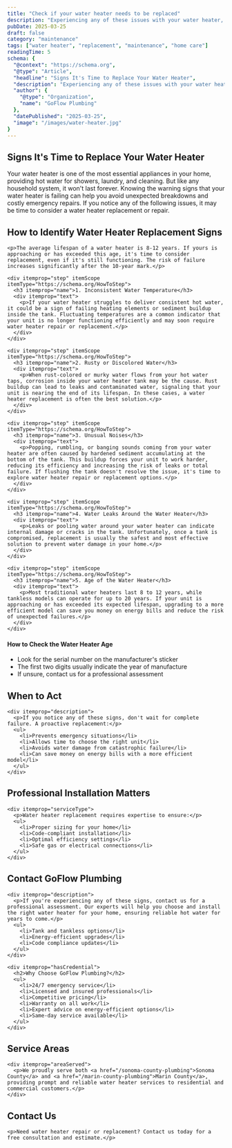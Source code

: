 ```yaml
---
title: "Check if your water heater needs to be replaced"
description: "Experiencing any of these issues with your water heater, GoFlow Plumbing offers expert water heater repair and water heater replacement services to keep your home comfortable and safe."
pubDate: 2025-03-25
draft: false
category: "maintenance"
tags: ["water heater", "replacement", "maintenance", "home care"]
readingTime: 5
schema: {
  "@context": "https://schema.org",
  "@type": "Article",
  "headline": "Signs It's Time to Replace Your Water Heater",
  "description": "Experiencing any of these issues with your water heater, GoFlow Plumbing offers expert water heater repair and water heater replacement services to keep your home comfortable and safe.",
  "author": {
    "@type": "Organization",
    "name": "GoFlow Plumbing"
  },
  "datePublished": "2025-03-25",
  "image": "/images/water-heater.jpg"
}
---
```


<article itemScope itemType="https://schema.org/Article">
<h1 itemprop="headline">Signs It's Time to Replace Your Water Heater</h1>

<div itemprop="articleBody">
  <p itemprop="description">
    Your water heater is one of the most essential appliances in your home, providing hot water for showers, laundry, and cleaning. But like any household system, it won't last forever. Knowing the warning signs that your water heater is failing can help you avoid unexpected breakdowns and costly emergency repairs. If you notice any of the following issues, it may be time to consider a water heater replacement or repair.
  </p>

  <section itemScope itemType="https://schema.org/HowTo">
    <h2 itemprop="name">How to Identify Water Heater Replacement Signs</h2>

    <p>The average lifespan of a water heater is 8-12 years. If yours is approaching or has exceeded this age, it's time to consider replacement, even if it's still functioning. The risk of failure increases significantly after the 10-year mark.</p>

    <div itemprop="step" itemScope itemType="https://schema.org/HowToStep">
      <h3 itemprop="name">1. Inconsistent Water Temperature</h3>
      <div itemprop="text">
        <p>If your water heater struggles to deliver consistent hot water, it could be a sign of failing heating elements or sediment buildup inside the tank. Fluctuating temperatures are a common indicator that your unit is no longer functioning efficiently and may soon require water heater repair or replacement.</p>
      </div>
    </div>

    <div itemprop="step" itemScope itemType="https://schema.org/HowToStep">
      <h3 itemprop="name">2. Rusty or Discolored Water</h3>
      <div itemprop="text">
        <p>When rust-colored or murky water flows from your hot water taps, corrosion inside your water heater tank may be the cause. Rust buildup can lead to leaks and contaminated water, signaling that your unit is nearing the end of its lifespan. In these cases, a water heater replacement is often the best solution.</p>
      </div>
    </div>

    <div itemprop="step" itemScope itemType="https://schema.org/HowToStep">
      <h3 itemprop="name">3. Unusual Noises</h3>
      <div itemprop="text">
        <p>Popping, rumbling, or banging sounds coming from your water heater are often caused by hardened sediment accumulating at the bottom of the tank. This buildup forces your unit to work harder, reducing its efficiency and increasing the risk of leaks or total failure. If flushing the tank doesn't resolve the issue, it's time to explore water heater repair or replacement options.</p>
      </div>
    </div>

    <div itemprop="step" itemScope itemType="https://schema.org/HowToStep">
      <h3 itemprop="name">4. Water Leaks Around the Water Heater</h3>
      <div itemprop="text">
        <p>Leaks or pooling water around your water heater can indicate internal damage or cracks in the tank. Unfortunately, once a tank is compromised, replacement is usually the safest and most effective solution to prevent water damage in your home.</p>
      </div>
    </div>

    <div itemprop="step" itemScope itemType="https://schema.org/HowToStep">
      <h3 itemprop="name">5. Age of the Water Heater</h3>
      <div itemprop="text">
        <p>Most traditional water heaters last 8 to 12 years, while tankless models can operate for up to 20 years. If your unit is approaching or has exceeded its expected lifespan, upgrading to a more efficient model can save you money on energy bills and reduce the risk of unexpected failures.</p>
      </div>
    </div>
  </section>

  <section itemScope itemType="https://schema.org/HowTo">
    <h4 itemprop="name">How to Check the Water Heater Age</h4>
    <div itemprop="step">
      <ul>
        <li>Look for the serial number on the manufacturer's sticker</li>
        <li>The first two digits usually indicate the year of manufacture</li>
        <li>If unsure, contact us for a professional assessment</li>
      </ul>
    </div>
  </section>

  <section itemScope itemType="https://schema.org/MaintenanceAndRepair">
    <h2>When to Act</h2>

    <div itemprop="description">
      <p>If you notice any of these signs, don't wait for complete failure. A proactive replacement:</p>
      <ul>
        <li>Prevents emergency situations</li>
        <li>Allows time to choose the right unit</li>
        <li>Avoids water damage from catastrophic failure</li>
        <li>Can save money on energy bills with a more efficient model</li>
      </ul>
    </div>
  </section>

  <section itemScope itemType="https://schema.org/Service">
    <h2>Professional Installation Matters</h2>

    <div itemprop="serviceType">
      <p>Water heater replacement requires expertise to ensure:</p>
      <ul>
        <li>Proper sizing for your home</li>
        <li>Code-compliant installation</li>
        <li>Optimal efficiency settings</li>
        <li>Safe gas or electrical connections</li>
      </ul>
    </div>
  </section>

  <section itemScope itemType="https://schema.org/PlumbingService">
    <h2>Contact GoFlow Plumbing</h2>

    <div itemprop="description">
      <p>If you're experiencing any of these signs, contact us for a professional assessment. Our experts will help you choose and install the right water heater for your home, ensuring reliable hot water for years to come.</p>
      <ul>
        <li>Tank and tankless options</li>
        <li>Energy-efficient upgrades</li>
        <li>Code compliance updates</li>
      </ul>
    </div>

    <div itemprop="hasCredential">
      <h2>Why Choose GoFlow Plumbing?</h2>
      <ul>
        <li>24/7 emergency service</li>
        <li>Licensed and insured professionals</li>
        <li>Competitive pricing</li>
        <li>Warranty on all work</li>
        <li>Expert advice on energy-efficient options</li>
        <li>Same-day service available</li>
      </ul>
    </div>
  </section>

  <section itemScope itemType="https://schema.org/Organization">
    <h2>Service Areas</h2>

    <div itemprop="areaServed">
      <p>We proudly serve both <a href="/sonoma-county-plumbing">Sonoma County</a> and <a href="/marin-county-plumbing">Marin County</a>, providing prompt and reliable water heater services to residential and commercial customers.</p>
    </div>
  </section>

  <section itemScope itemType="https://schema.org/ContactPoint">
    <h2>Contact Us</h2>

    <p>Need water heater repair or replacement? Contact us today for a free consultation and estimate.</p>
  </section>
</div>
</article>
